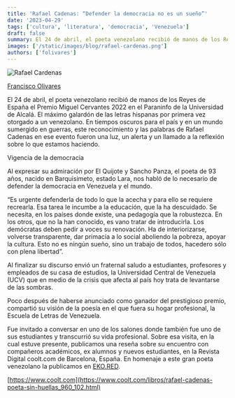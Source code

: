 ```yaml
---
title: 'Rafael Cadenas: “Defender la democracia no es un sueño”'
date: '2023-04-29'
tags: ['cultura', 'literatura', 'democracia', 'Venezuela']
draft: false
summary: El 24 de abril, el poeta venezolano recibió de manos de los Reyes de España el Premio Miguel Cervantes 2022 en el Paraninfo de la Universidad de Alcalá.
images: ['/static/images/blog/rafael-cardenas.png']
authors: ['folivares']
---
```


![Rafael Cardenas](/static/images/blog/rafael-cardenas.png)

[Francisco Olivares](https://twitter.com/folivares10)

El 24 de abril, el poeta venezolano recibió de manos de los Reyes de España el Premio Miguel Cervantes 2022 en el Paraninfo de la Universidad de Alcalá. El máximo galardón de las letras hispanas por primera vez otorgado a un venezolano. En tiempos oscuros para el país y en un mundo sumergido en guerras, este reconocimiento y las palabras de Rafael Cadenas en ese evento fueron una luz, un alerta y un llamado a la reflexión sobre lo que estamos haciendo.

Vigencia de la democracia

Al expresar su admiración por El Quijote y Sancho Panza, el poeta de 93 años, nacido en Barquisimeto, estado Lara, nos habló de lo necesario de defender la democracia en Venezuela y el mundo.

“Es urgente defenderla de todo lo que la acecha y para ello se requiere recrearla. Esa tarea le incumbe a la educación, que la ha descuidado. Se necesita, en los países donde existe, una pedagogía que la robustezca. En los otros, que no la han conocido, es vano tratar de introducirla. Los demócratas deben pedir a voces su renovación. Ha de interiorizarse, volverse transparente, dar primacía a lo social aboliendo la pobreza, apoyar la cultura. Esto no es ningún sueño, sino un trabajo de todos, hacedero sólo con plena libertad”.

Al finalizar su discurso envió un fraternal saludo a estudiantes, profesores y empleados de su casa de estudios, la Universidad Central de Venezuela (UCV) que en medio de la crisis que afecta al país hoy trata de levantarse de las sombras.

Poco después de haberse anunciado como ganador del prestigioso premio, compartió su visión de la poesía en el que fuera su hogar profesional, la Escuela de Letras de Venezuela.

Fue invitado a conversar en uno de los salones donde también fue uno de sus estudiantes y transcurrió su vida profesional. Sobre esa visita, en la cual estuve presente, publicamos una reseña sobre su encuentro con compañeros académicos, ex alumnos y nuevos estudiantes, en la Revista Digital coolt.com de Barcelona, España. En homenaje a este gran poeta venezolano la publicamos en [EKO.RED](https://eko.red).

[https://www.coolt.com](https://www.coolt.com/libros/rafael-cadenas-poeta-sin-huellas_960_102.html)

